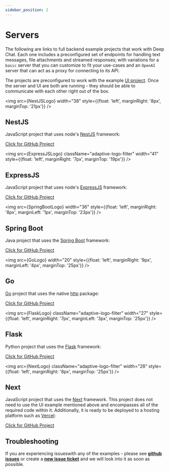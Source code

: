 ```yaml
---
sidebar_position: 2
---
```


# Servers


The following are links to full backend example projects that work with Deep Chat. Each one includes a preconfigured set of endpoints for
handling text messages, file attachments and streamed responses; with variations for a `basic` server that you can
customize to fit your use-cases and an `OpenAI` server that can act as a proxy for connecting to its API.

The projects are preconfigured to work with the example [UI project](https://github.com/OvidijusParsiunas/deep-chat/tree/main/example-servers/ui).
Once the server and UI are both are running - they should be able to communicate with each other right out of the box.

<img src={NestJSLogo} width="38" style={{float: 'left', marginRight: '8px', marginTop: '21px'}} />

## NestJS

JavaScript project that uses node's [NestJS](https://nestjs.com/) framework:

[Click for GitHub Project](https://github.com/OvidijusParsiunas/deep-chat/tree/main/example-servers/node/nestjs)

<img
  src={ExpressJSLogo}
  className="adaptive-logo-filter"
  width="41"
  style={{float: 'left', marginRight: '7px', marginTop: '19px'}}
/>

## ExpressJS

JavaScript project that uses node's [ExpressJS](https://expressjs.com/) framework:

[Click for GitHub Project](https://github.com/OvidijusParsiunas/deep-chat/tree/main/example-servers/node/express)

<img src={SpringBootLogo} width="36" style={{float: 'left', marginRight: '8px', marginLeft: '1px', marginTop: '23px'}} />

## Spring Boot

Java project that uses the [Spring Boot](https://spring.io/projects/spring-boot) framework:

[Click for GitHub Project](https://github.com/OvidijusParsiunas/deep-chat/tree/main/example-servers/java/springboot)

<img src={GoLogo} width="20" style={{float: 'left', marginRight: '9px', marginLeft: '4px', marginTop: '25px'}} />

## Go

[Go](https://go.dev/) project that uses the native [http](https://pkg.go.dev/net/http) package:

[Click for GitHub Project](https://github.com/OvidijusParsiunas/deep-chat/tree/main/example-servers/go)

<img
  src={FlaskLogo}
  className="adaptive-logo-filter"
  width="27"
  style={{float: 'left', marginRight: '7px', marginLeft: '3px', marginTop: '25px'}}
/>

## Flask

Python project that uses the [Flask](https://flask.palletsprojects.com/en/2.3.x/) framework:

[Click for GitHub Project](https://github.com/OvidijusParsiunas/deep-chat/tree/main/example-servers/python/flask)

<img
  src={NextLogo}
  className="adaptive-logo-filter"
  width="28"
  style={{float: 'left', marginRight: '8px', marginTop: '25px'}}
/>

## Next

JavaScript project that uses the [Next](https://nextjs.org/) framework. This project does not need to use the UI example mentioned above
and encompasses all of the required code within it. Additionally, it is ready to be deployed to a hosting platform
such as [Vercel](https://vercel.com/):

[Click for GitHub Project](https://github.com/OvidijusParsiunas/deep-chat/tree/main/example-servers/nextjs)

## Troubleshooting

If you are experiencing issueswith any of the examples - please see [**github issues**](https://github.com/OvidijusParsiunas/deep-chat/issues) or create
a [**new issue ticket**](https://github.com/OvidijusParsiunas/deep-chat/issues/new) and we will look into
it as soon as possible.

